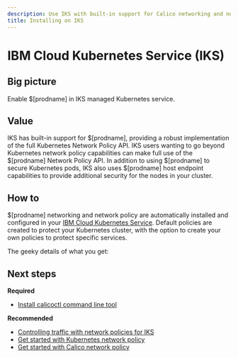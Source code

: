 ```yaml
---
description: Use IKS with built-in support for Calico networking and network policy.
title: Installing on IKS
---
```


# IBM Cloud Kubernetes Service (IKS)

## Big picture

Enable $[prodname] in IKS managed Kubernetes service.

## Value

IKS has built-in support for $[prodname], providing a robust implementation of the full Kubernetes Network Policy API. IKS users wanting to go beyond Kubernetes network policy capabilities can make full use of the $[prodname] Network Policy API. In addition to using $[prodname] to secure Kubernetes pods, IKS also uses $[prodname] host endpoint capabilities to provide additional security for the nodes in your cluster.

## How to

$[prodname] networking and network policy are automatically installed and configured in your [IBM Cloud Kubernetes Service](https://www.ibm.com/products/kubernetes-service/). Default policies are created to protect your Kubernetes cluster, with the option to create your own policies to protect specific services.

The geeky details of what you get:

<GeekDetails
  prodname='$[prodname]'
  details='Policy:Calico,IPAM:Calico,CNI:Calico,Cross-subnet:IPIP,Routing:BGP,Datastore:Kubernetes'
/>

## Next steps

**Required**

- [Install calicoctl command line tool](../../../operations/calicoctl/install.mdx)

**Recommended**

- [Controlling traffic with network policies for IKS](https://cloud.ibm.com/docs/containers?topic=containers-network_policies)
- [Get started with Kubernetes network policy](../../../network-policy/get-started/kubernetes-policy/kubernetes-network-policy.mdx)
- [Get started with Calico network policy](../../../network-policy/get-started/calico-policy/calico-network-policy.mdx)
